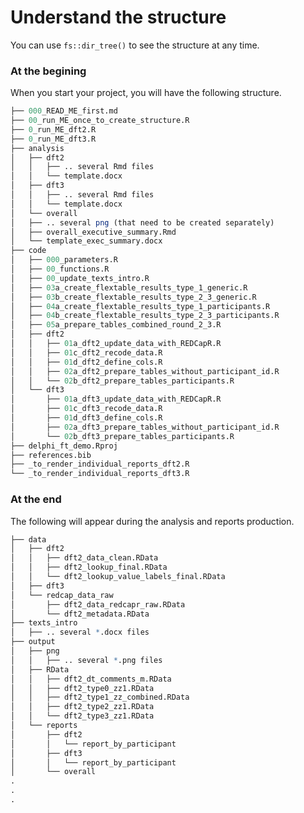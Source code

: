# Understand the structure {#sec-understand-the-structure}

You can use `fs::dir_tree()` to see the structure at any time.

### At the begining

When you start your project, you will have the following structure.

``` r
├── 000_READ_ME_first.md
├── 00_run_ME_once_to_create_structure.R
├── 0_run_ME_dft2.R
├── 0_run_ME_dft3.R
├── analysis
│   ├── dft2
│   │   ├── .. several Rmd files 
│   │   └── template.docx
│   ├── dft3
│   │   ├── .. several Rmd files
│   │   └── template.docx
│   └── overall
│   ├── .. several png (that need to be created separately)
│   ├── overall_executive_summary.Rmd
│   └── template_exec_summary.docx
├── code
│   ├── 000_parameters.R
│   ├── 00_functions.R
│   ├── 00_update_texts_intro.R
│   ├── 03a_create_flextable_results_type_1_generic.R
│   ├── 03b_create_flextable_results_type_2_3_generic.R
│   ├── 04a_create_flextable_results_type_1_participants.R
│   ├── 04b_create_flextable_results_type_2_3_participants.R
│   ├── 05a_prepare_tables_combined_round_2_3.R
│   ├── dft2
│   │   ├── 01a_dft2_update_data_with_REDCapR.R
│   │   ├── 01c_dft2_recode_data.R
│   │   ├── 01d_dft2_define_cols.R
│   │   ├── 02a_dft2_prepare_tables_without_participant_id.R
│   │   └── 02b_dft2_prepare_tables_participants.R
│   └── dft3
│       ├── 01a_dft3_update_data_with_REDCapR.R
│       ├── 01c_dft3_recode_data.R
│       ├── 01d_dft3_define_cols.R
│       ├── 02a_dft3_prepare_tables_without_participant_id.R
│       └── 02b_dft3_prepare_tables_participants.R
├── delphi_ft_demo.Rproj
├── references.bib
├── _to_render_individual_reports_dft2.R
└── _to_render_individual_reports_dft3.R  
```

### At the end

The following will appear during the analysis and reports production.

``` r
├── data
│   ├── dft2
│   │   ├── dft2_data_clean.RData
│   │   ├── dft2_lookup_final.RData
│   │   └── dft2_lookup_value_labels_final.RData
│   ├── dft3
│   └── redcap_data_raw
│       ├── dft2_data_redcapr_raw.RData
│       └── dft2_metadata.RData
├── texts_intro
│   ├── .. several *.docx files
├── output
│   ├── png
│   │   ├── .. several *.png files
│   ├── RData
│   │   ├── dft2_dt_comments_m.RData
│   │   ├── dft2_type0_zz1.RData
│   │   ├── dft2_type1_zz_combined.RData
│   │   ├── dft2_type2_zz1.RData
│   │   └── dft2_type3_zz1.RData
│   └── reports
│       ├── dft2
│       │   └── report_by_participant
│       ├── dft3
│       │   └── report_by_participant
│       └── overall
.
.
.
```
